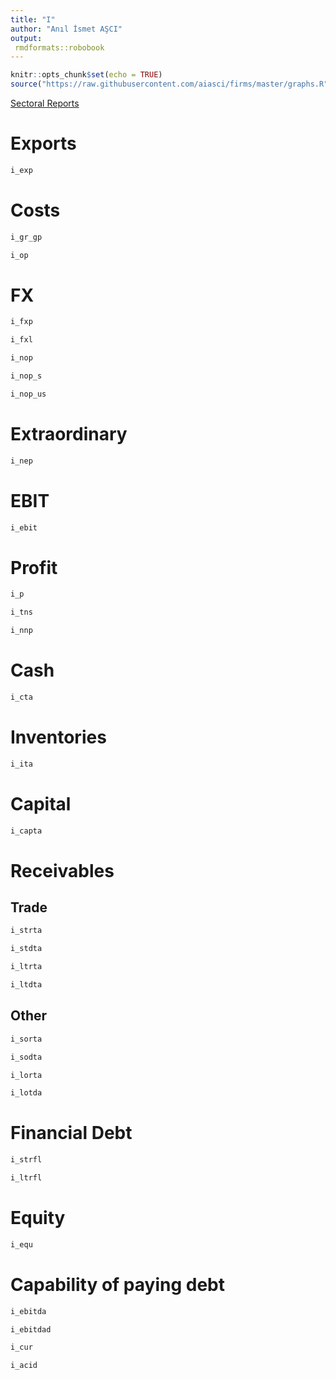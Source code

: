 ```yaml
---
title: "I"
author: "Anıl İsmet AŞCI"
output:
 rmdformats::robobook
---
```


```r
knitr::opts_chunk$set(echo = TRUE)
source("https://raw.githubusercontent.com/aiasci/firms/master/graphs.R")
```

<div><a href="https://aiasci.github.io/firms/sectoral.html" target="_blank">Sectoral Reports </a> </div>

# Exports

```r
i_exp
```


# Costs

```r
i_gr_gp
```

```r
i_op
```


# FX

```r
i_fxp
```


```r
i_fxl
```


```r
i_nop
```

```r
i_nop_s
```

```r
i_nop_us
```


# Extraordinary

```r
i_nep
```


# EBIT

```r
i_ebit
```

# Profit

```r
i_p
```

```r
i_tns
```

```r
i_nnp
```


# Cash

```r
i_cta
```

# Inventories

```r
i_ita
```

# Capital

```r
i_capta
```

# Receivables

## Trade

```r
i_strta
```

```r
i_stdta
```

```r
i_ltrta
```

```r
i_ltdta
```

## Other


```r
i_sorta
```

```r
i_sodta
```

```r
i_lorta
```

```r
i_lotda
```

# Financial Debt


```r
i_strfl
```

```r
i_ltrfl
```

# Equity


```r
i_equ
```

# Capability of paying debt


```r
i_ebitda
```

```r
i_ebitdad
```

```r
i_cur
```

```r
i_acid
```

